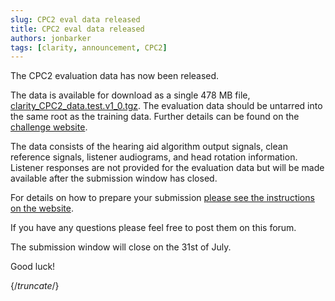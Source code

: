 ```yaml
---
slug: CPC2 eval data released
title: CPC2 eval data released
authors: jonbarker
tags: [clarity, announcement, CPC2]
---
```


The CPC2 evaluation data has now been released.

The data is available for download as a single 478 MB file, [clarity_CPC2_data.test.v1_0.tgz](https://mab.to/138typ3cpVBmK). The evaluation data should be untarred into the same root as the training data. Further details can be found on the [challenge website](https://claritychallenge.org/docs/cpc2/cpc2_intro).

The data consists of the hearing aid algorithm output signals, clean reference signals, listener audiograms, and head rotation information. Listener responses are not provided for the evaluation data but will be made available after the submission window has closed.

For details on how to prepare your submission [please see the instructions on the website](https://claritychallenge.org/docs/cpc2/taking_part/cpc2_submission).

If you have any questions please feel free to post them on this forum.

The submission window will close on the 31st of July.

Good luck!

{/*truncate*/}
